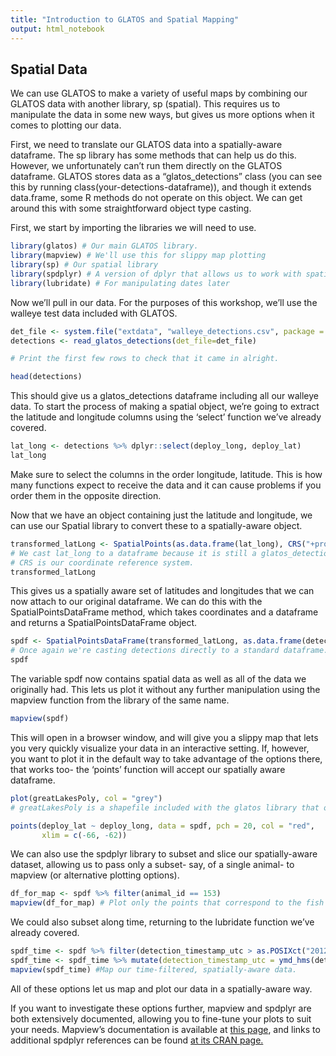 ```yaml
---
title: "Introduction to GLATOS and Spatial Mapping"
output: html_notebook
---
```


## Spatial Data
We can use GLATOS to make a variety of useful maps by combining our GLATOS data with another library, sp (spatial). This requires us to manipulate the data in some new ways, but gives us more options when it comes to plotting our data.

First, we need to translate our GLATOS data into a spatially-aware dataframe. The sp library has some methods that can help us do this. However, we unfortunately can't run them directly on the GLATOS dataframe. GLATOS stores data as a "glatos_detections" class (you can see this by running class(your-detections-dataframe)), and though it extends data.frame, some R methods do not operate on this object. We can get around this with some straightforward object type casting.

First, we start by importing the libraries we will need to use.

```r
library(glatos) # Our main GLATOS library.
library(mapview) # We'll use this for slippy map plotting
library(sp) # Our spatial library
library(spdplyr) # A version of dplyr that allows us to work with spatial data
library(lubridate) # For manipulating dates later
```

Now we'll pull in our data. For the purposes of this workshop, we'll use the walleye test data included with GLATOS.

```r
det_file <- system.file("extdata", "walleye_detections.csv", package = "glatos")
detections <- read_glatos_detections(det_file=det_file)

# Print the first few rows to check that it came in alright.

head(detections)
```

This should give us a glatos_detections dataframe including all our walleye data. To start the process of making a spatial object, we're going to extract the latitude and longitude columns using the 'select' function we've already covered.

```r
lat_long <- detections %>% dplyr::select(deploy_long, deploy_lat)
lat_long
```

Make sure to select the columns in the order longitude, latitude. This is how many functions expect to receive the data and it can cause problems if you order them in the opposite direction.

Now that we have an object containing just the latitude and longitude, we can use our Spatial library to convert these to a spatially-aware object.

```r
transformed_latLong <- SpatialPoints(as.data.frame(lat_long), CRS("+proj=longlat"))
# We cast lat_long to a dataframe because it is still a glatos_detections dataframe.
# CRS is our coordinate reference system.
transformed_latLong
```

This gives us a spatially aware set of latitudes and longitudes that we can now attach to our original dataframe. We can do this with the SpatialPointsDataFrame method, which takes coordinates and a dataframe and returns a SpatialPointsDataFrame object.

```r
spdf <- SpatialPointsDataFrame(transformed_latLong, as.data.frame(detections))
# Once again we're casting detections directly to a standard dataframe.
spdf
```

The variable spdf now contains spatial data as well as all of the data we originally had. This lets us plot it without any further manipulation using the mapview function from the library of the same name.

```r
mapview(spdf)
```

This will open in a browser window, and will give you a slippy map that lets you very quickly visualize your data in an interactive setting. If, however, you want to plot it in the default way to take advantage of the options there, that works too- the ‘points’ function will accept our spatially aware dataframe.

```r
plot(greatLakesPoly, col = "grey")
# greatLakesPoly is a shapefile included with the glatos library that outlines the Great Lakes.

points(deploy_lat ~ deploy_long, data = spdf, pch = 20, col = "red",
       xlim = c(-66, -62))
```

We can also use the spdplyr library to subset and slice our spatially-aware dataset, allowing us to pass only a subset- say, of a single animal- to mapview (or alternative plotting options).

```r
df_for_map <- spdf %>% filter(animal_id == 153)
mapview(df_for_map) # Plot only the points that correspond to the fish with the animal_id 153.
```

We could also subset along time, returning to the lubridate function we’ve already covered.

```r
spdf_time <- spdf %>% filter(detection_timestamp_utc > as.POSIXct("2012-05-01") & detection_timestamp_utc < as.POSIXct("2012-06-01")) #Filter out only those entries that were recorded between May 1st, 2012, and June 1st, 2012
spdf_time <- spdf_time %>% mutate(detection_timestamp_utc = ymd_hms(detection_timestamp_utc)) #Properly format the detection timestamp as a datetime object with Lubridate.
mapview(spdf_time) #Map our time-filtered, spatially-aware data. 
```


All of these options let us map and plot our data in a spatially-aware way.

If you want to investigate these options further, mapview and spdplyr are both extensively documented, allowing you to fine-tune your plots to suit your needs. Mapview's documentation is available at [this page](https://r-spatial.github.io/mapview/index.html), and links to additional spdplyr references can be found [at its CRAN page.](https://cran.r-project.org/web/packages/spdplyr/index.html)
